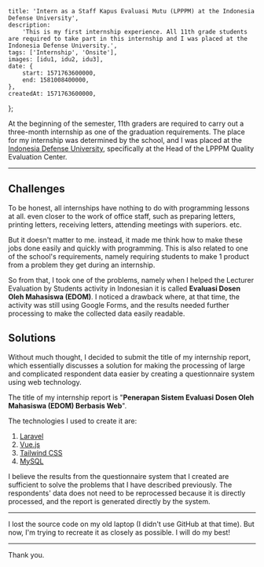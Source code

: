 
    title: 'Intern as a Staff Kapus Evaluasi Mutu (LPPPM) at the Indonesia Defense University',
    description:
        'This is my first internship experience. All 11th grade students are required to take part in this internship and I was placed at the Indonesia Defense University.',
    tags: ['Internship', 'Onsite'],
    images: [idu1, idu2, idu3],
    date: {
        start: 1571763600000,
        end: 1581008400000,
    },
    createdAt: 1571763600000,
};

At the beginning of the semester, 11th graders are required to carry out a three-month internship as one of the graduation requirements. The place for my internship was determined by the school, and I was placed at the [Indonesia Defense University](https://www.idu.ac.id), specifically at the Head of the LPPPM Quality Evaluation Center.

---

## Challenges

To be honest, all internships have nothing to do with programming lessons at all. even closer to the work of office staff, such as preparing letters, printing letters, receiving letters, attending meetings with superiors. etc.

But it doesn't matter to me. instead, it made me think how to make these jobs done easily and quickly with programming. This is also related to one of the school's requirements, namely requiring students to make 1 product from a problem they get during an internship.

So from that, I took one of the problems, namely when I helped the Lecturer Evaluation by Students activity in Indonesian it is called **Evaluasi Dosen Oleh Mahasiswa (EDOM)**. I noticed a drawback where, at that time, the activity was still using Google Forms, and the results needed further processing to make the collected data easily readable.

## Solutions

Without much thought, I decided to submit the title of my internship report, which essentially discusses a solution for making the processing of large and complicated respondent data easier by creating a questionnaire system using web technology.

<Note>The title of my internship report is "**Penerapan Sistem Evaluasi Dosen Oleh Mahasiswa (EDOM) Berbasis Web**".</Note>

The technologies I used to create it are:

1.  [Laravel](https://wwww.laravel.com)
2.  [Vue.js](https://www.vuejs.org)
3.  [Tailwind CSS](https://www.tailwindcss.com)
4.  [MySQL](https://www.mysql.com)

I believe the results from the questionnaire system that I created are sufficient to solve the problems that I have described previously. The respondents' data does not need to be reprocessed because it is directly processed, and the report is generated directly by the system.

---

I lost the source code on my old laptop (I didn't use GitHub at that time). But now, I'm trying to recreate it as closely as possible. I will do my best!

---

Thank you.
